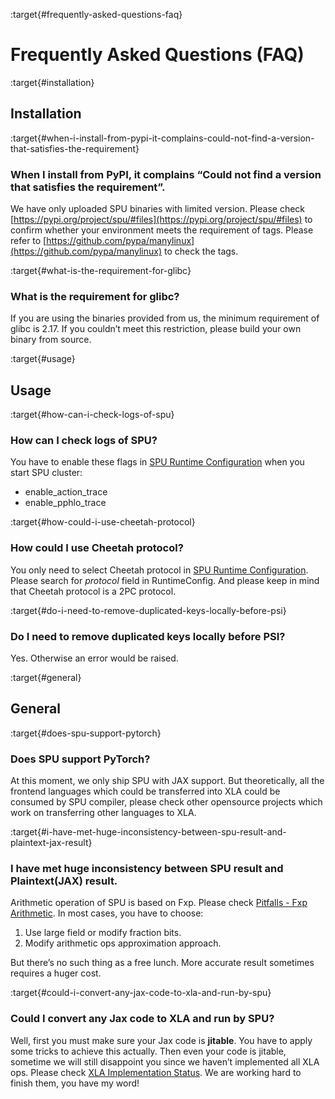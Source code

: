 :target{#frequently-asked-questions-faq}

# Frequently Asked Questions (FAQ)

:target{#installation}

## Installation

:target{#when-i-install-from-pypi-it-complains-could-not-find-a-version-that-satisfies-the-requirement}

### When I install from PyPI, it complains “Could not find a version that satisfies the requirement”.

We have only uploaded SPU binaries with limited version.
Please check [https://pypi.org/project/spu/#files](https://pypi.org/project/spu/#files) to confirm whether your environment meets the requirement of tags.
Please refer to [https://github.com/pypa/manylinux](https://github.com/pypa/manylinux) to check the tags.

:target{#what-is-the-requirement-for-glibc}

### What is the requirement for glibc?

If you are using the binaries provided from us, the minimum requirement of glibc is 2.17.
If you couldn’t meet this restriction, please build your own binary from source.

:target{#usage}

## Usage

:target{#how-can-i-check-logs-of-spu}

### How can I check logs of SPU?

You have to enable these flags in [SPU Runtime Configuration](../reference/runtime_config.mdx) when you start SPU cluster:

- enable\_action\_trace
- enable\_pphlo\_trace

:target{#how-could-i-use-cheetah-protocol}

### How could I use Cheetah protocol?

You only need to select Cheetah protocol in [SPU Runtime Configuration](../reference/runtime_config.mdx). Please search for <em>protocol</em> field in RuntimeConfig.
And please keep in mind that Cheetah protocol is a 2PC protocol.

:target{#do-i-need-to-remove-duplicated-keys-locally-before-psi}

### Do I need to remove duplicated keys locally before PSI?

Yes. Otherwise an error would be raised.

:target{#general}

## General

:target{#does-spu-support-pytorch}

### Does SPU support PyTorch?

At this moment, we only ship SPU with JAX support. But theoretically, all the frontend languages which could be transferred into XLA could be
consumed by SPU compiler, please check other opensource projects which work on transferring other languages to XLA.

:target{#i-have-met-huge-inconsistency-between-spu-result-and-plaintext-jax-result}

### I have met huge inconsistency between SPU result and Plaintext(JAX) result.

Arithmetic operation of SPU is based on Fxp. Please check [Pitfalls - Fxp Arithmetic](../development/fxp.mdx). In most cases, you have
to choose:

1. Use large field or modify fraction bits.
2. Modify arithmetic ops approximation approach.

But there’s no such thing as a free lunch. More accurate result sometimes requires a huger cost.

:target{#could-i-convert-any-jax-code-to-xla-and-run-by-spu}

### Could I convert any Jax code to XLA and run by SPU?

Well, first you must make sure your Jax code is <strong>jitable</strong>. You have to apply some tricks to achieve this actually.
Then even your code is jitable, sometime we will still disappoint you since we haven’t implemented all XLA ops. Please
check [XLA Implementation Status](../reference/xla_status.mdx). We are working hard to finish them, you have my word!
